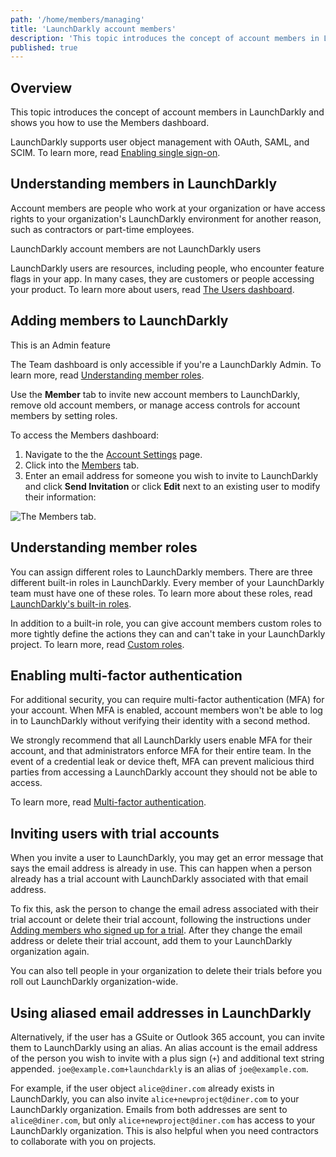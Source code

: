 ```yaml
---
path: '/home/members/managing'
title: 'LaunchDarkly account members'
description: 'This topic introduces the concept of account members in LaunchDarkly and shows you how to use the Team dashboard. LaunchDarkly supports user object management with OAuth, SAML, and SCIM.'
published: true
---
```


## Overview

This topic introduces the concept of account members in LaunchDarkly and shows you how to use the Members dashboard.

LaunchDarkly supports user object management with OAuth, SAML, and SCIM. To learn more, read [Enabling single sign-on](/home/account-security/sso).

## Understanding members in LaunchDarkly

Account members are people who work at your organization or have access rights to your organization's LaunchDarkly environment for another reason, such as contractors or part-time employees.

<Callout intent="info">
<CalloutTitle>LaunchDarkly account members are not LaunchDarkly users</CalloutTitle>
<CalloutDescription>

LaunchDarkly users are resources, including people, who encounter feature flags in your app. In many cases, they are customers or people accessing your product. To learn more about users, read [The Users dashboard](/home/users/users-dashboard).

</CalloutDescription>
</Callout>

## Adding members to LaunchDarkly

<Callout intent="alert">
<CalloutTitle>This is an Admin feature</CalloutTitle>
<CalloutDescription>

The Team dashboard is only accessible if you're a LaunchDarkly Admin. To learn more, read [Understanding member
roles](#understanding-member-roles).

</CalloutDescription>
</Callout>

Use the **Member** tab to invite new account members to LaunchDarkly, remove old account members, or manage access controls for account members by setting roles.

To access the Members dashboard:

1. Navigate to the the [Account Settings](https://app.launchdarkly.com/settings) page.
2. Click into the [Members](https://app.launchdarkly.com/settings/members) tab.
3. Enter an email address for someone you wish to invite to LaunchDarkly and click **Send Invitation** or click **Edit** next to an existing user to modify their information:

![The Members tab.](../../../images/settings-team.png)


## Understanding member roles

You can assign different roles to LaunchDarkly members. There are three different built-in roles in LaunchDarkly. Every member of your LaunchDarkly team must have one of these roles. To learn more about these roles, read [LaunchDarkly's built-in roles](/home/members/built-in-roles).

In addition to a built-in role, you can give account members custom roles to more tightly define the actions they can and can't take in your LaunchDarkly project. To learn more, read [Custom roles](/home/members/custom-roles).

## Enabling multi-factor authentication

For additional security, you can require multi-factor authentication (MFA) for your account. When MFA is enabled, account members won't be able to log in to LaunchDarkly without verifying their identity with a second method.

We strongly recommend that all LaunchDarkly users enable MFA for their account, and that administrators enforce MFA for their entire team. In the event of a credential leak or device theft, MFA can prevent malicious third parties from accessing a LaunchDarkly account they should not be able to access.

To learn more, read [Multi-factor authentication](/home/account-security/mfa).

## Inviting users with trial accounts

When you invite a user to LaunchDarkly, you may get an error message that says the email address is already in use. This can happen when a person already has a trial account with LaunchDarkly associated with that email address.

To fix this, ask the person to change the email adress associated with their trial account or delete their trial account, following the instructions under [Adding members who signed up for a trial](/home/getting-started/your-team#adding-members-who-signed-up-for-a-trial). After they change the email address or delete their trial account, add them to your LaunchDarkly organization again.

You can also tell people in your organization to delete their trials before you roll out LaunchDarkly organization-wide.

## Using aliased email addresses in LaunchDarkly

Alternatively, if the user has a GSuite or Outlook 365 account, you can invite them to LaunchDarkly using an alias. An alias account is the email address of the person you wish to invite with a plus sign (`+`) and additional text string appended. `joe@example.com+launchdarkly` is an alias of `joe@example.com`.

For example, if the user object `alice@diner.com` already exists in LaunchDarkly, you can also invite `alice+newproject@diner.com` to your LaunchDarkly organization. Emails from both addresses are sent to `alice@diner.com`, but only `alice+newproject@diner.com` has access to your LaunchDarkly organization. This is also helpful when you need contractors to collaborate with you on projects.
